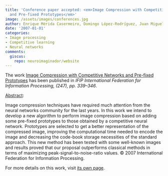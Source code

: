 ```yaml
---
title: 'Conference paper accepted: <em>Image Compression with Competitive Networks
  and Pre-fixed Prototypes</em>'
image: /assets/images/conferences.jpg
author: Enrique Mérida Casermeiro, Domingo López-Rodríguez, Juan Miguel Ortiz-de-Lazcano-Lobato
date: '2007-01-01'
categories:
- Image processing
- Competitive learning
- Neural networks
comments:
  giscus:
    repo: neuroimaginador/website
---
```


The work <u>Image Compression with Competitive Networks and Pre-fixed Prototypes</u> has been published in <em>IFIP International Federation for Information Processing, (247), <em>pp. 339&ndash;346</em></em>.

<u>Abstract</u>:



Image compression techniques have required much attention from the neural networks community for the last years. In this work we intend to develop a new algorithm to perform image compression based on adding some pre-fixed prototypes to those obtained by a competitive neural network. Prototypes are selected to get a better representation of the compressed image, improving the computational time needed to encode the image and decreasing the code-book storage necessities of the standard approach. This new method has been tested with some well-known images and results proved that our proposal outperforms classical methods in terms of maximizing peak-signal-to-noise-ratio values. © 2007 International Federation for Information Processing.




For more details on this work, visit <a href='/publications/conferences/2007-ifip'>its own page</a>.
